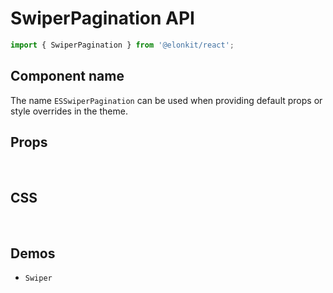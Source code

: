 
<Meta title="Components API/SwiperPagination" />

# SwiperPagination API

```js
import { SwiperPagination } from '@elonkit/react';
```

## Component name

The name `ESSwiperPagination` can be used when providing default props or style overrides in the theme.

## Props

<TableInterface variant="props" name="SwiperPaginationProps" />

<br />

## CSS

<TableInterface variant="css" name="SwiperPaginationClasses" />

<br />

## Demos

<ul>
  <li>
    <LinkTo kind="components-swiper" story="demo">
      <code>Swiper</code>
    </LinkTo>
  </li>
</ul>
